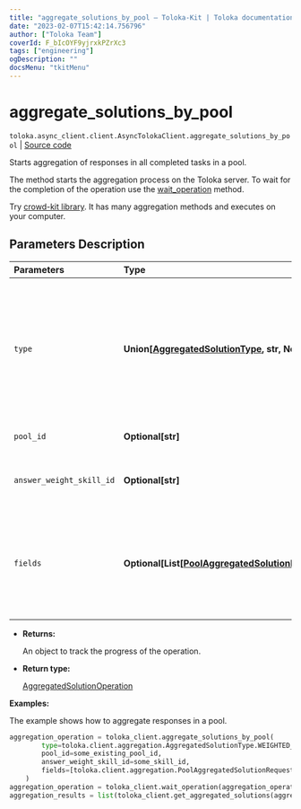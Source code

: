 ```yaml
---
title: "aggregate_solutions_by_pool — Toloka-Kit | Toloka documentation"
date: "2023-02-07T15:42:14.756796"
author: ["Toloka Team"]
coverId: F_bIcOYF9yjrxkPZrXc3
tags: ["engineering"]
ogDescription: ""
docsMenu: "tkitMenu"
---
```


# aggregate_solutions_by_pool
`toloka.async_client.client.AsyncTolokaClient.aggregate_solutions_by_pool` | [Source code](https://github.com/Toloka/toloka-kit/blob/v1.1.3/src/client/__init__.py#L0)

Starts aggregation of responses in all completed tasks in a pool.

The method starts the aggregation process on the Toloka server. To wait for the completion of the operation use the [wait_operation](/docs-new/toloka-kit/reference/toloka.client.TolokaClient.wait_operation) method.

<Note mode="tip" title="Tip">

Try [crowd-kit library](/docs-new/crowd-kit). It has many aggregation methods and executes on your computer.

</Note>

## Parameters Description

| Parameters | Type | Description |
| :----------| :----| :-----------|
`type`|**Union\[[AggregatedSolutionType](/docs-new/toloka-kit/reference/toloka.client.aggregation.AggregatedSolutionType), str, None\]**|<p>Aggregation model:</p> <ul> <li>`WEIGHTED_DYNAMIC_OVERLAP` — [Aggregation](/docs-new/guide/result-aggregation#aggr-by-skill) based on Tolokers&#x27; skill in a pool with a dynamic overlap.</li> <li>`DAWID_SKENE` — [Dawid-Skene aggregation model](/docs-new/guide/result-aggregation#dawid-skene). It is used in pools without a dynamic overlap.</li> </ul>
`pool_id`|**Optional\[str\]**|<p>The ID of the pool.</p>
`answer_weight_skill_id`|**Optional\[str\]**|<p>The ID of the skill that determines the weight of the Toloker&#x27;s responses.</p>
`fields`|**Optional\[List\[[PoolAggregatedSolutionRequest.Field](/docs-new/toloka-kit/reference/toloka.client.aggregation.PoolAggregatedSolutionRequest.Field)\]\]**|<p>Output data fields to aggregate. For the best results, each of these fields should have limited number of response options. If the `DAWID_SKENE` aggregation type is selected, you can only specify one value.</p>

* **Returns:**

  An object to track the progress of the operation.

* **Return type:**

  [AggregatedSolutionOperation](/docs-new/toloka-kit/reference/toloka.client.operations.AggregatedSolutionOperation)

**Examples:**

The example shows how to aggregate responses in a pool.

```python
aggregation_operation = toloka_client.aggregate_solutions_by_pool(
        type=toloka.client.aggregation.AggregatedSolutionType.WEIGHTED_DYNAMIC_OVERLAP,
        pool_id=some_existing_pool_id,
        answer_weight_skill_id=some_skill_id,
        fields=[toloka.client.aggregation.PoolAggregatedSolutionRequest.Field(name='result')]
    )
aggregation_operation = toloka_client.wait_operation(aggregation_operation)
aggregation_results = list(toloka_client.get_aggregated_solutions(aggregation_operation.id))
```
